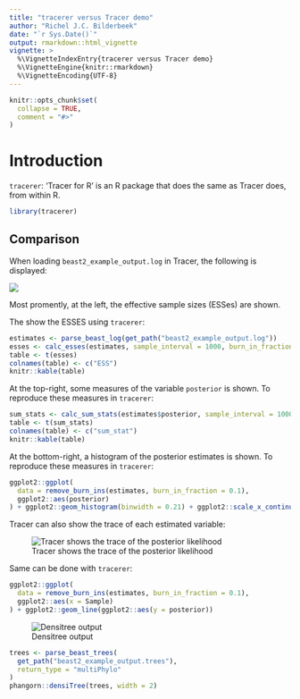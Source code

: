 ```yaml
---
title: "tracerer versus Tracer demo"
author: "Richel J.C. Bilderbeek"
date: "`r Sys.Date()`"
output: rmarkdown::html_vignette
vignette: >
  %\VignetteIndexEntry{tracerer versus Tracer demo}
  %\VignetteEngine{knitr::rmarkdown}
  %\VignetteEncoding{UTF-8}
---
```


```r
knitr::opts_chunk$set(
  collapse = TRUE,
  comment = "#>"
)
```

# Introduction

`tracerer`: 'Tracer for R' is an R package that does the same as
Tracer does, from within R.

```r
library(tracerer)
```

## Comparison

When loading `beast2_example_output.log` in Tracer, the following is displayed:

![](tracer_example_output.png)

Most promently, at the left, the effective sample sizes (ESSes) are shown.

The show the ESSES using `tracerer`:

```r
estimates <- parse_beast_log(get_path("beast2_example_output.log"))
esses <- calc_esses(estimates, sample_interval = 1000, burn_in_fraction = 0.1)
table <- t(esses)
colnames(table) <- c("ESS")
knitr::kable(table)
```

At the top-right, some measures of the variable `posterior` is shown.
To reproduce these measures in `tracerer`:

```r
sum_stats <- calc_sum_stats(estimates$posterior, sample_interval = 1000, burn_in_fraction = 0.1)
table <- t(sum_stats)
colnames(table) <- c("sum_stat")
knitr::kable(table)

```

At the bottom-right, a histogram of the posterior estimates is shown.
To reproduce these measures in `tracerer`:

```r
ggplot2::ggplot(
  data = remove_burn_ins(estimates, burn_in_fraction = 0.1),
  ggplot2::aes(posterior) 
) + ggplot2::geom_histogram(binwidth = 0.21) + ggplot2::scale_x_continuous(breaks = seq(-75,-68))

```

Tracer can also show the trace of each estimated variable:

![Tracer shows the trace of the posterior likelihood](tracer_trace_posterior.png)

Same can be done with `tracerer`:

```r
ggplot2::ggplot(
  data = remove_burn_ins(estimates, burn_in_fraction = 0.1),
  ggplot2::aes(x = Sample) 
) + ggplot2::geom_line(ggplot2::aes(y = posterior))

```

![Densitree output](densitree_example_output.png)


```r
trees <- parse_beast_trees(
  get_path("beast2_example_output.trees"), 
  return_type = "multiPhylo"
)
phangorn::densiTree(trees, width = 2)
```

